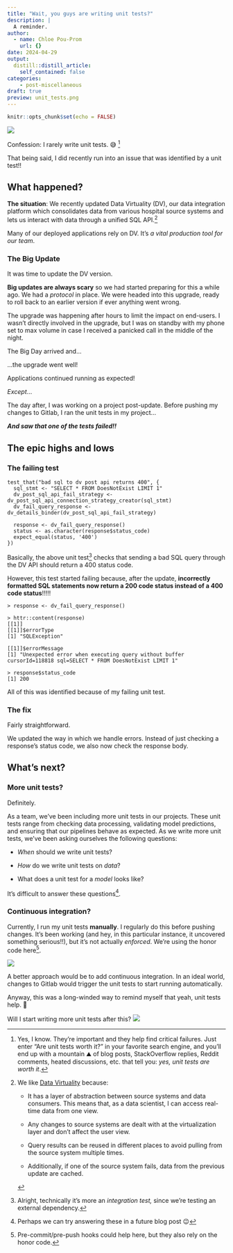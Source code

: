 ```yaml
---
title: "Wait, you guys are writing unit tests?"
description: |
  A reminder.
author:
  - name: Chloe Pou-Prom
    url: {}
date: 2024-04-29
output:
  distill::distill_article:
    self_contained: false
categories:
    - post-miscellaneous
draft: true
preview: unit_tests.png
---
```


```r
knitr::opts_chunk$set(echo = FALSE)
```

![](unit_tests.png)

Confession: I rarely write unit tests. 😅 [^1]

[^1]: Yes, I know. They're important and they help find critical failures. Just enter "Are unit tests worth it?" in your favorite search engine, and you'll end up with a mountain ⛰️ of blog posts, StackOverflow replies, Reddit comments, heated discussions, etc. that tell you: *yes, unit tests are worth it*.

That being said, I did recently run into an issue that was identified by a unit test!!

## What happened?

**The situation**: We recently updated Data Virtuality (DV), our data integration platform which consolidates data from various hospital source systems and lets us interact with data through a unified SQL API.[^2]

[^2]: We like [Data Virtuality](https://datavirtuality.com/) because:

    -   It has a layer of abstraction between source systems and data consumers. This means that, as a data scientist, I can access real-time data from one view.

    -   Any changes to source systems are dealt with at the virtualization layer and don't affect the user view.

    -   Query results can be reused in different places to avoid pulling from the source system multiple times.

    -   Additionally, if one of the source system fails, data from the previous update are cached.

Many of our deployed applications rely on DV. It's *a vital production tool for our team*.

### The Big Update

It was time to update the DV version.

**Big updates are always scary** so we had started preparing for this a while ago. We had a *protocol* in place. We were headed into this upgrade, ready to roll back to an earlier version if ever anything went wrong.

The upgrade was happening after hours to limit the impact on end-users. I wasn't directly involved in the upgrade, but I was on standby with my phone set to max volume in case I received a panicked call in the middle of the night.

The Big Day arrived and...

...the upgrade went well!

Applications continued running as expected!

*Except*...

The day after, I was working on a project post-update. Before pushing my changes to Gitlab, I ran the unit tests in my project...

***And saw that one of the tests failed!!***

## The epic highs and lows

### The failing test

```         
test_that("bad sql to dv post api returns 400", {
  sql_stmt <- "SELECT * FROM DoesNotExist LIMIT 1"
  dv_post_sql_api_fail_strategy <- dv_post_sql_api_connection_strategy_creator(sql_stmt)
  dv_fail_query_response <- dv_details_binder(dv_post_sql_api_fail_strategy)
  
  response <- dv_fail_query_response()
  status <- as.character(response$status_code)
  expect_equal(status, '400')
})
```

Basically, the above unit test[^3] checks that sending a bad SQL query through the DV API should return a 400 status code.

[^3]: Alright, technically it's more an *integration test,* since we're testing an external dependency.

However, this test started failing because, after the update, **incorrectly formatted SQL statements now return a 200 code status instead of a 400 code status**!!!!!

```         
> response <- dv_fail_query_response()

> httr::content(response)
[[1]]
[[1]]$errorType
[1] "SQLException"

[[1]]$errorMessage
[1] "Unexpected error when executing query without buffer cursorId=118818 sql=SELECT * FROM DoesNotExist LIMIT 1"

> response$status_code
[1] 200
```

All of this was identified because of my failing unit test.

### The fix

Fairly straightforward.

We updated the way in which we handle errors. Instead of just checking a response's status code, we also now check the response body.

## What's next?

### More unit tests?

Definitely.

As a team, we've been including more unit tests in our projects. These unit tests range from checking data processing, validating model predictions, and ensuring that our pipelines behave as expected. As we write more unit tests, we've been asking ourselves the following questions:

-   *When* should we write unit tests?

-   *How* do we write unit tests on *data*?

-   What does a unit test for a *model* looks like?

It's difficult to answer these questions[^4].

[^4]: Perhaps we can try answering these in a future blog post 😉

### Continuous integration?

Currently, I run my unit tests **manually**. I regularly do this before pushing changes. It's been working (and hey, in this particular instance, it uncovered something serious!!), but it's not actually *enforced*. We're using the honor code here[^5].

[^5]: Pre-commit/pre-push hooks could help here, but they also rely on the honor code.

![](honor.png)

A better approach would be to add continuous integration. In an ideal world, changes to Gitlab would trigger the unit tests to start running automatically.

Anyway, this was a long-winded way to remind myself that yeah, unit tests help. 🙂

Will I start writing more unit tests after this? ![](try_again.png)

